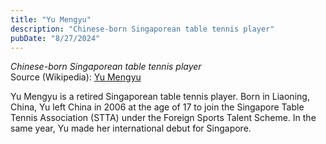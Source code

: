 ```yaml
---
title: "Yu Mengyu"
description: "Chinese-born Singaporean table tennis player"
pubDate: "8/27/2024"
---
```


*Chinese-born Singaporean table tennis player*  
Source (Wikipedia): [Yu Mengyu][1]

Yu Mengyu is a retired Singaporean table tennis player. Born in Liaoning, China, Yu left China in 2006 at the age of 17 to join the Singapore Table Tennis Association (STTA) under the Foreign Sports Talent Scheme. In the same year, Yu made her international debut for Singapore.

[1]: https://en.wikipedia.org/wiki/Yu_Mengyu

